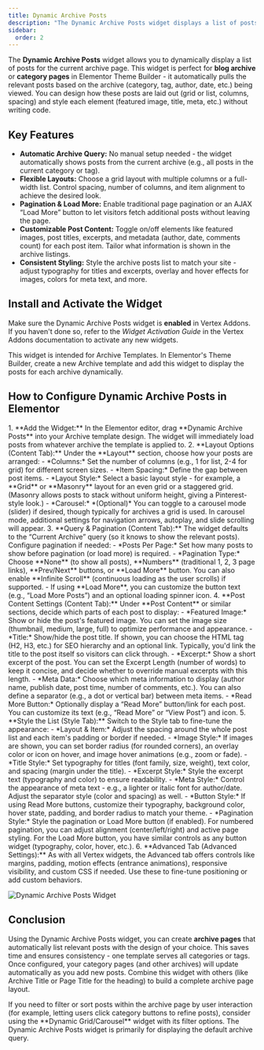 ```yaml
---
title: Dynamic Archive Posts
description: "The Dynamic Archive Posts widget displays a list of posts on archive pages (categories, tags, etc.) with customizable layouts and styles."
sidebar:
  order: 2
---
```



The **Dynamic Archive Posts** widget allows you to dynamically display a list of posts for the current archive page. This widget is perfect for **blog archive** or **category pages** in Elementor Theme Builder - it automatically pulls the relevant posts based on the archive (category, tag, author, date, etc.) being viewed. You can design how these posts are laid out (grid or list, columns, spacing) and style each element (featured image, title, meta, etc.) without writing code.

## Key Features

- **Automatic Archive Query:** No manual setup needed - the widget automatically shows posts from the current archive (e.g., all posts in the current category or tag).
- **Flexible Layouts:** Choose a grid layout with multiple columns or a full-width list. Control spacing, number of columns, and item alignment to achieve the desired look.
- **Pagination & Load More:** Enable traditional page pagination or an AJAX “Load More” button to let visitors fetch additional posts without leaving the page.
- **Customizable Post Content:** Toggle on/off elements like featured images, post titles, excerpts, and metadata (author, date, comments count) for each post item. Tailor what information is shown in the archive listings.
- **Consistent Styling:** Style the archive posts list to match your site - adjust typography for titles and excerpts, overlay and hover effects for images, colors for meta text, and more.

## Install and Activate the Widget

Make sure the Dynamic Archive Posts widget is **enabled** in Vertex Addons. If you haven't done so, refer to the *Widget Activation Guide* in the Vertex Addons documentation to activate any new widgets.

<Aside type="tip" title='Where to Use'>
This widget is intended for Archive Templates. In Elementor's Theme Builder, create a new Archive template and add this widget to display the posts for each archive dynamically.
</Aside>

## How to Configure Dynamic Archive Posts in Elementor

<Steps>
1. **Add the Widget:** In the Elementor editor, drag **Dynamic Archive Posts** into your Archive template design. The widget will immediately load posts from whatever archive the template is applied to.
2. **Layout Options (Content Tab):** Under the **Layout** section, choose how your posts are arranged:
   - *Columns:* Set the number of columns (e.g., 1 for list, 2-4 for grid) for different screen sizes.
   - *Item Spacing:* Define the gap between post items.
   - *Layout Style:* Select a basic layout style - for example, a **Grid** or **Masonry** layout for an even grid or a staggered grid. (Masonry allows posts to stack without uniform height, giving a Pinterest-style look.)
   - *Carousel:* *(Optional)* You can toggle to a carousel mode (slider) if desired, though typically for archives a grid is used. In carousel mode, additional settings for navigation arrows, autoplay, and slide scrolling will appear.
3. **Query & Pagination (Content Tab):** The widget defaults to the “Current Archive” query (so it knows to show the relevant posts). Configure pagination if needed:
   - *Posts Per Page:* Set how many posts to show before pagination (or load more) is required.
   - *Pagination Type:* Choose **None** (to show all posts), **Numbers** (traditional 1, 2, 3 page links), **Prev/Next** buttons, or **Load More** button. You can also enable **Infinite Scroll** (continuous loading as the user scrolls) if supported.
   - If using **Load More**, you can customize the button text (e.g., “Load More Posts”) and an optional loading spinner icon.
4. **Post Content Settings (Content Tab):** Under **Post Content** or similar sections, decide which parts of each post to display:
   - *Featured Image:* Show or hide the post's featured image. You can set the image size (thumbnail, medium, large, full) to optimize performance and appearance.
   - *Title:* Show/hide the post title. If shown, you can choose the HTML tag (H2, H3, etc.) for SEO hierarchy and an optional link. Typically, you'd link the title to the post itself so visitors can click through.
   - *Excerpt:* Show a short excerpt of the post. You can set the Excerpt Length (number of words) to keep it concise, and decide whether to override manual excerpts with this length.
   - *Meta Data:* Choose which meta information to display (author name, publish date, post time, number of comments, etc.). You can also define a separator (e.g., a dot or vertical bar) between meta items.
   - *Read More Button:* Optionally display a “Read More” button/link for each post. You can customize its text (e.g., “Read More” or “View Post”) and icon.
5. **Style the List (Style Tab):** Switch to the Style tab to fine-tune the appearance:
   - *Layout & Item:* Adjust the spacing around the whole post list and each item's padding or border if needed. 
   - *Image Style:* If images are shown, you can set border radius (for rounded corners), an overlay color or icon on hover, and image hover animations (e.g., zoom or fade).
   - *Title Style:* Set typography for titles (font family, size, weight), text color, and spacing (margin under the title).
   - *Excerpt Style:* Style the excerpt text (typography and color) to ensure readability.
   - *Meta Style:* Control the appearance of meta text - e.g., a lighter or italic font for author/date. Adjust the separator style (color and spacing) as well.
   - *Button Style:* If using Read More buttons, customize their typography, background color, hover state, padding, and border radius to match your theme.
   - *Pagination Style:* Style the pagination or Load More button (if enabled). For numbered pagination, you can adjust alignment (center/left/right) and active page styling. For the Load More button, you have similar controls as any button widget (typography, color, hover, etc.).
6. **Advanced Tab (Advanced Settings):** As with all Vertex widgets, the Advanced tab offers controls like margins, padding, motion effects (entrance animations), responsive visibility, and custom CSS if needed. Use these to fine-tune positioning or add custom behaviors.
</Steps>

![Dynamic Archive Posts Widget](https://cdn.webilia.com/u/d/2025/08/vertex-widget-dynamic-archive-posts.png)

## Conclusion

Using the Dynamic Archive Posts widget, you can create **archive pages** that automatically list relevant posts with the design of your choice. This saves time and ensures consistency - one template serves all categories or tags. Once configured, your category pages (and other archives) will update automatically as you add new posts. Combine this widget with others (like Archive Title or Page Title for the heading) to build a complete archive page layout.

<Aside type="note">
If you need to filter or sort posts within the archive page by user interaction (for example, letting users click category buttons to refine posts), consider using the **Dynamic Grid/Carousel** widget with its filter options. The Dynamic Archive Posts widget is primarily for displaying the default archive query.
</Aside>